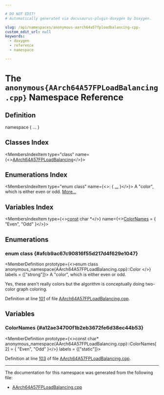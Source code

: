 ```yaml
---

# DO NOT EDIT!
# Automatically generated via docusaurus-plugin-doxygen by Doxygen.

slug: /api/namespaces/anonymous-aarch64a57fploadbalancing-cpp-
custom_edit_url: null
keywords:
  - doxygen
  - reference
  - namespace

---
```





# The `anonymous{AArch64A57FPLoadBalancing.cpp}` Namespace Reference

<DoxygenPage pluginConfig={pluginConfig}>



## Definition

<CodeBlock>namespace &#123; ... &#125;</CodeBlock>

## Classes Index

<MembersIndex>

<MembersIndexItem
  type="class"
  name={<><a href="/docs/api/classes/anonymous-namespace-aarch64a57fploadbalancing-cpp-/aarch64a57fploadbalancing">AArch64A57FPLoadBalancing</a></>}>
</MembersIndexItem>

</MembersIndex>

## Enumerations Index

<MembersIndex>

<MembersIndexItem
  type="enum class"
  name={<>:  &#123; <a href="#afcb9ac67c90816f55d217d4f629e1047">...</a> &#125;</>}>
A &quot;color&quot;, which is either even or odd. <a href="#afcb9ac67c90816f55d217d4f629e1047">More...</a>
</MembersIndexItem>

</MembersIndex>

## Variables Index

<MembersIndex>

<MembersIndexItem
  type={<><a href="/docs/api/files/lib/lib/target/lib/target/aarch64/aarch64promoteconstant-cpp/#a90f8350fecae261c25be85d38b451bff">const</a> char &#42;</>}
  name={<><a href="#a12ae34700f1b2eb3672fe6d38ec44b53">ColorNames</a> = &#123; &quot;Even&quot;, &quot;Odd&quot; &#125;</>}>
</MembersIndexItem>

</MembersIndex>


<SectionDefinition>

## Enumerations

### enum class  {#afcb9ac67c90816f55d217d4f629e1047}

<MemberDefinition
  prototype={<>enum class anonymous_namespace&#123;AArch64A57FPLoadBalancing.cpp&#125;::Color </>}
 labels = {["strong"]}>
A &quot;color&quot;, which is either even or odd.

<EnumerationList title="Enumeration values">

<Link id="afcb9ac67c90816f55d217d4f629e1047a35537fbc25d87ffe59e4f35fefcd34b7" />
<EnumerationListItem name="Even">

</EnumerationListItem>

<Link id="afcb9ac67c90816f55d217d4f629e1047a37b6bd7fe61d651735cec3d3b0356c66" />
<EnumerationListItem name="Odd">

</EnumerationListItem>

</EnumerationList>

Yes, these aren&#39;t really colors but the algorithm is conceptually doing two-color graph coloring.

Definition at line <a href="/docs/api/files/lib/lib/target/lib/target/aarch64/aarch64a57fploadbalancing-cpp/#l00101">101</a> of file <a href="/docs/api/files/lib/lib/target/lib/target/aarch64/aarch64a57fploadbalancing-cpp">AArch64A57FPLoadBalancing.cpp</a>.
</MemberDefinition>

</SectionDefinition>

<SectionDefinition>

## Variables

### ColorNames {#a12ae34700f1b2eb3672fe6d38ec44b53}

<MemberDefinition
  prototype={<>const char&#42; anonymous&#95;namespace&#123;AArch64A57FPLoadBalancing.cpp&#125;::ColorNames&#91;2&#93; = &#123; &quot;Even&quot;, &quot;Odd&quot; &#125;</>}
  labels = {["static"]}>

Definition at line <a href="/docs/api/files/lib/lib/target/lib/target/aarch64/aarch64a57fploadbalancing-cpp/#l00103">103</a> of file <a href="/docs/api/files/lib/lib/target/lib/target/aarch64/aarch64a57fploadbalancing-cpp">AArch64A57FPLoadBalancing.cpp</a>.
</MemberDefinition>

</SectionDefinition>

<hr/>

The documentation for this namespace was generated from the following file:

<ul>
<li><a href="/docs/api/files/lib/lib/target/lib/target/aarch64/aarch64a57fploadbalancing-cpp">AArch64A57FPLoadBalancing.cpp</a></li>
</ul>

</DoxygenPage>
